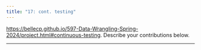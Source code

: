 ```yaml
---
title: "17: cont. testing"
---
```


<https://bellecp.github.io/597-Data-Wrangling-Spring-2024/project.html#continuous-testing>.
Describe your contributions below.

* * *
